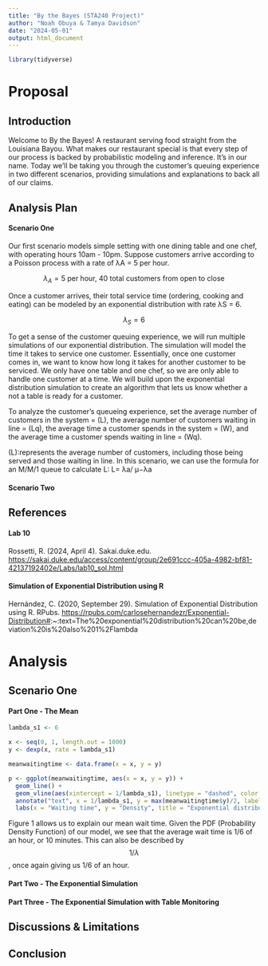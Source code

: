 ```yaml
---
title: "By the Bayes (STA240 Project)"
author: "Noah Obuya & Tamya Davidson"
date: "2024-05-01"
output: html_document
---
```


```r

library(tidyverse)

```

# Proposal

## Introduction

Welcome to By the Bayes! A restaurant serving food straight from the Louisiana Bayou. What makes our restaurant special is that every step of our process is backed by probabilistic modeling and inference. It's in our name. Today we'll be taking you through the customer's queuing experience in two different scenarios, providing simulations and explanations to back all of our claims.

## Analysis Plan

#### Scenario One

Our first scenario models simple setting with one dining table and one chef, with operating hours 10am - 10pm. Suppose customers arrive according to a Poisson process with a rate of λA = 5 per hour.

$$
 \lambda_A = 5 \ \text{{per hour}} , \ \text{40 total customers from open to close}
$$

Once a customer arrives, their total service time (ordering, cooking and eating) can be modeled by an exponential distribution with rate λS = 6.

$$
 \lambda_S = 6 
$$

To get a sense of the customer queuing experience, we will run multiple simulations of our exponential distribution. The simulation will model the time it takes to service one customer. Essentially, once one customer comes in, we want to know how long it takes for another customer to be serviced. We only have one table and one chef, so we are only able to handle one customer at a time. We will build upon the exponential distribution simulation to create an algorithm that lets us know whether a not a table is ready for a customer.

To analyze the customer's queueing experience, set the average number of customers in the system = (L), the average number of customers waiting in line = (Lq), the average time a customer spends in the system = (W), and the average time a customer spends waiting in line = (Wq).

(L):represents the average number of customers, including those being served and those waiting in line. In this scenario, we can use the formula for an M/M/1 queue to calculate L: L= λa/ μ−λa

#### Scenario Two

## References

#### Lab 10

Rossetti, R. (2024, April 4). Sakai.duke.edu. <https://sakai.duke.edu/access/content/group/2e691ccc-405a-4982-bf81-42137192402e/Labs/lab10_sol.html>

#### Simulation of Exponential Distribution using R

Hernández, C. (2020, September 29). Simulation of Exponential Distribution using R. RPubs. <https://rpubs.com/carlosehernandezr/Exponential-Distribution#>:\~:text=The%20exponential%20distribution%20can%20be,deviation%20is%20also%201%2Flambda

# Analysis

## Scenario One

#### Part One - The Mean

```r


lambda_s1 <- 6

x <- seq(0, 1, length.out = 1000)
y <- dexp(x, rate = lambda_s1)

meanwaitingtime <- data.frame(x = x, y = y)

p <- ggplot(meanwaitingtime, aes(x = x, y = y)) +
  geom_line() +
  geom_vline(aes(xintercept = 1/lambda_s1), linetype = "dashed", color = "red") +
  annotate("text", x = 1/lambda_s1, y = max(meanwaitingtime$y)/2, label = "Mean waiting time", hjust = -0.1, color = "red") +
  labs(x = "Waiting time", y = "Density", title = "Exponential distribution with λ = 6")


```

Figure 1 allows us to explain our mean wait time. Given the PDF (Probability Density Function) of our model, we see that the average wait time is 1/6 of an hour, or 10 minutes. This can also be described by $$1/ \lambda$$, once again giving us 1/6 of an hour.

#### Part Two - The Exponential Simulation

#### Part Three - The Exponential Simulation with Table Monitoring

## Discussions & Limitations

## Conclusion
